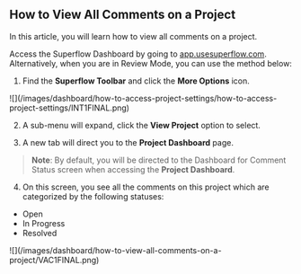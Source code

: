 ## How to View All Comments on a Project

In this article, you will learn how to view all comments on a project.

Access the Superflow Dashboard by going to [app.usesuperflow.com](app.usesuperflow.com). Alternatively, when you are in Review Mode, you can use the method below:

1. Find the **Superflow Toolbar** and click the **More Options** icon.

<Frame>
![](/images/dashboard/how-to-access-project-settings/how-to-access-project-settings/INT1FINAL.png)
</Frame>

2. A sub-menu will expand, click the **View Project** option to select.

3. A new tab will direct you to the **Project Dashboard** page.

> **Note**: By default, you will be directed to the Dashboard for Comment Status screen when accessing the **Project Dashboard**.

4. On this screen, you see all the comments on this project which are categorized by the following statuses:
- Open
- In Progress
- Resolved

<Frame>
![](/images/dashboard/how-to-view-all-comments-on-a-project/VAC1FINAL.png)
</Frame>

